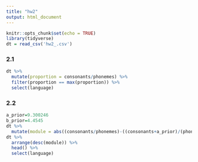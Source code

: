 ```yaml
---
title: "hw2"
output: html_document
---
```


```r
knitr::opts_chunk$set(echo = TRUE)
library(tidyverse)
dt = read_csv('hw2_.csv')
```

### 2.1
```r
dt %>% 
  mutate(proportion = consonants/phonemes) %>% 
  filter(proportion == max(proportion)) %>% 
  select(language)
```

### 2.2
```r
a_prior=9.300246
b_prior=4.4545
dt %>% 
  mutate(module = abs((consonants/phonemes)-((consonants+a_prior)/(phonemes+a_prior+b_prior)))) -> dt
dt %>% 
  arrange(desc(module)) %>% 
  head() %>% 
  select(language)
```
